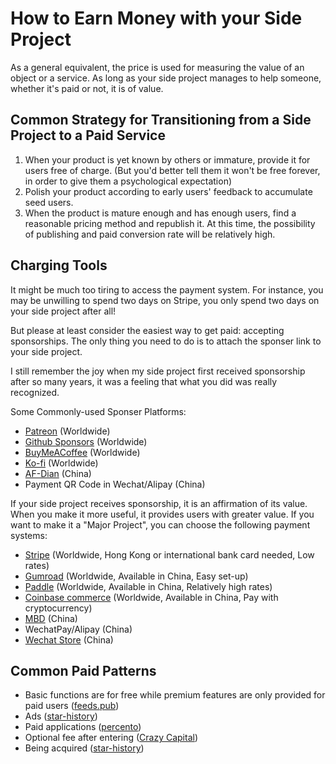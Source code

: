 # How to Earn Money with your Side Project

As a general equivalent, the price is used for measuring the value of an object or a service. As long as your side project manages to help someone, whether it's paid or not, it is of value.

## Common Strategy for Transitioning from a Side Project to a Paid Service

1. When your product is yet known by others or immature, provide it for users free of charge. (But you'd better tell them it won't be free forever, in order to give them a psychological expectation)
2. Polish your product according to early users' feedback to accumulate seed users.
3. When the product is mature enough and has enough users, find a reasonable pricing method and republish it. At this time, the possibility of publishing and paid conversion rate will be relatively high.

## Charging Tools

It might be much too tiring to access the payment system. For instance, you may be unwilling to spend two days on Stripe, you only spend two days on your side project after all! 

But please at least consider the easiest way to get paid: accepting sponsorships. The only thing you need to do is to attach the sponser link to your side project.

I still remember the joy when my side project first received sponsorship after so many years, it was a feeling that what you did was really recognized.

Some Commonly-used Sponser Platforms:

- [Patreon](https://www.patreon.com/) (Worldwide)
- [Github Sponsors](https://github.com/sponsors/) (Worldwide)
- [BuyMeACoffee](https://buymeacoffee.com/) (Worldwide)
- [Ko-fi](https://ko-fi.com/?) (Worldwide)
- [AF-Dian](https://afdian.net/) (China)
- Payment QR Code in Wechat/Alipay (China)

If your side project receives sponsorship, it is an affirmation of its value. When you make it more useful, it provides users with greater value. If you want to make it a "Major Project", you can choose the following payment systems: 

- [Stripe](https://stripe.com/) (Worldwide, Hong Kong or international bank card needed, Low rates)
- [Gumroad](https://gumroad.com/) (Worldwide, Available in China, Easy set-up)
- [Paddle](https://www.paddle.com/) (Worldwide, Available in China, Relatively high rates)
- [Coinbase commerce](https://commerce.coinbase.com/) (Worldwide, Available in China, Pay with cryptocurrency)
- [MBD](https://mbd.pub/) (China)
- WechatPay/Alipay (China)
- [Wechat Store](https://shop.weixin.qq.com/) (China)

## Common Paid Patterns

- Basic functions are for free while premium features are only provided for paid users ([feeds.pub](https://feeds.pub))
- Ads ([star-history](https://star-history.com))
- Paid applications ([percento](https://www.percento.app/))
- Optional fee after entering ([Crazy Capital](https://crazy.capital/))
- Being acquired ([star-history](https://star-history.com))
